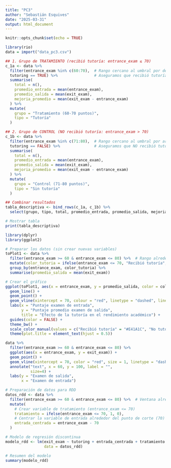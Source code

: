 ```yaml
---
title: "PC3"
author: "Sebastián Esquives"
date: "2025-03-31"
output: html_document
---
```


```r
knitr::opts_chunk$set(echo = TRUE)
```

```r
library(rio)
data = import("data_pc3.csv")
```

```r
## 1. Grupo de TRATAMIENTO (recibió tutoría: entrance_exam ≤ 70)
c_1a <- data %>%
  filter(entrance_exam %in% c(60:70),  # Rango cercano al umbral por debajo
  tutoring == TRUE) %>%                # Aseguramos que recibió tutoría
  summarise(
    total = n(),
    promedio_entrada = mean(entrance_exam),
    promedio_salida = mean(exit_exam),
    mejoria_promedio = mean(exit_exam - entrance_exam)
  ) %>% 
  mutate(
    grupo = "Tratamiento (60-70 puntos)",
    tipo = "Tutoría"
  )

## 2. Grupo de CONTROL (NO recibió tutoría: entrance_exam > 70)
c_1b <- data %>%
  filter(entrance_exam %in% c(71:80),  # Rango cercano al umbral por arriba
  tutoring == FALSE) %>%               # Aseguramos que NO recibió tutoría
  summarise(
    total = n(),
    promedio_entrada = mean(entrance_exam),
    promedio_salida = mean(exit_exam),
    mejoria_promedio = mean(exit_exam - entrance_exam)
  ) %>% 
  mutate(
    grupo = "Control (71-80 puntos)",
    tipo = "Sin tutoría"
  )

## Combinar resultados
tabla_descriptiva <- bind_rows(c_1a, c_1b) %>%
  select(grupo, tipo, total, promedio_entrada, promedio_salida, mejoria_promedio)

# Mostrar tabla
print(tabla_descriptiva)
```

```r
library(dplyr)
library(ggplot2)

# Preparar los datos (sin crear nuevas variables)
toPlot1 <- data %>%
  filter(entrance_exam >= 60 & entrance_exam <= 80) %>%  # Rango alrededor del umbral
  mutate(color_tutoria = ifelse(entrance_exam <= 70, "Recibió tutoría", "No tutoría")) %>%
  group_by(entrance_exam, color_tutoria) %>%
  summarise(promedio_salida = mean(exit_exam))

# Crear el gráfico
ggplot(toPlot1, aes(x = entrance_exam, y = promedio_salida, color = color_tutoria)) +
  geom_line() +
  geom_point() +
  geom_vline(xintercept = 70, colour = "red", linetype = "dashed", linewidth = 1) + 
  labs(x = "Puntaje examen de entrada", 
       y = "Puntaje promedio examen de salida",
       title = "Efecto de la tutoría en el rendimiento académico") + 
  guides(color = FALSE) +
  theme_bw() +
  scale_color_manual(values = c("Recibió tutoría" = "#E41A1C", "No tutoría" = "#377EB8")) +
  theme(plot.title = element_text(hjust = 0.5))
```

```r
data %>% 
  filter(entrance_exam >= 60 & entrance_exam <= 80) %>%
  ggplot(aes(x = entrance_exam, y = exit_exam)) + 
  geom_point() +
  geom_vline(xintercept = 70, color = "red", size = 1, linetype = "dashed") + 
  annotate("text", x = 60, y = 100, label = "",
           size=4) +
  labs(y = "Examen de salida",
       x = "Examen de entrada")
```

```r
# Preparación de datos para RDD
datos_rdd <- data %>% 
  filter(entrance_exam >= 60 & entrance_exam <= 80) %>%  # Ventana alrededor del umbral (70)
  mutate(
    # Crear variable de tratamiento (entrance_exam <= 70)
    tratamiento = ifelse(entrance_exam <= 70, 1, 0),
    # Centrar la variable de entrada alrededor del punto de corte (70)
    entrada_centrada = entrance_exam - 70
  )

# Modelo de regresión discontinua
modelo_rdd <- lm(exit_exam ~ tutoring + entrada_centrada + tratamiento:entrada_centrada,
                 data = datos_rdd)

# Resumen del modelo
summary(modelo_rdd)
```

